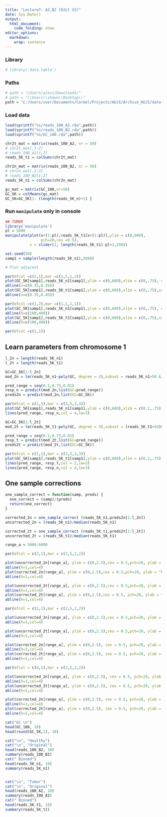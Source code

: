 ```yaml
---
title: "Lecture7: A2,B2 (Edit V2)"
date: Sys.Date()
output:
  html_document:
    code_folding: show
editor_options: 
  markdown: 
    wrap: sentence
---
```


### Library
```r
# library('data.table')
```

### Paths
```r
# path = "/Users/alevi/Downloads/"
# path = "\\Users\\shawn\\Desktop\\"
path = "C:/Users/user/Documents/Carmel/Projects/HUJI/Archive_HUJI/data-analysis-genomics/data"
```

### Load data
```r
load(sprintf("%s/reads_100_A2.rda",path))
load(sprintf("%s/reads_100_B2.rda",path))
load(sprintf("%s/GC_100.rda",path))
```

```r
chr2t_mat = matrix(reads_100_A2, nr = 50)
# chr2t_mat[,1:2]
# reads_100_A2[1:2]
reads_5K_t1 = colSums(chr2t_mat)

chr2n_mat = matrix(reads_100_B2, nr = 50)
# chr2n_mat[,1:2]
# reads_100_B2[1:2]
reads_5K_n1 = colSums(chr2n_mat)

gc_mat = matrix(GC_100,nr=50)
GC_5K = colMeans(gc_mat)
GC_5K=GC_5K[1: (length(reads_5K_n)+1) ]
```


### Run `manipulate` only in console
```r
## TUMOR
library('manipulate')
pl = 5000
manipulate(plot(x+(1:pl),reads_5K_t1[x+(1:pl)],ylim = c(0,600),
                pch=20,cex =0.5), 
           x = slider(1, length(reads_5K_t1)-pl+1,200))
```

```r
set.seed(50)
samp1 = sample(length(reads_5K_n1),5000)
```

```r
# Plot adjacent

par(mfcol =c(2,1),mar =c(1,5,1,1))
plot(GC_5K[samp1],reads_5K_n1[samp1],ylim = c(0,600),xlim = c(0,.75), cex = 0.4, pch=20, ylab="Healthy 2")
abline(v=c(0.35,0.45))
plot(GC_5K[samp1],reads_5K_t1[samp1],ylim = c(0,600),xlim = c(0,.75),cex = 0.4, pch=20, ylab="Tumor 2")
abline(v=c(0.35,0.45))

par(mfcol =c(1,2),mar =c(1,1,1,1))
plot(GC_5K[samp1],reads_5K_n1[samp1],ylim = c(0,600),xlim = c(0,.75), cex = 0.4, pch=20, main="Healthy 2")
abline(h=c(180,400))
plot(GC_5K[samp1],reads_5K_t1[samp1],ylim = c(0,600),xlim = c(0,.75),cex = 0.4, pch=20, main="Tumor 2")
abline(h=c(180,400))

par(mfcol =c(1,1))

```

## Learn parameters from chromosome 1

```r
l_2n = length(reads_5K_n1)
l_2t = length(reads_5K_t1)

GC=GC_5K[1:l_2n]
mod_2n = lm(reads_5K_n1~poly(GC, degree = 3),subset = reads_5K_n1>50 & reads_5K_n1<600 )

pred_range = seq(0.2,0.75,0.01)
resp_n = predict(mod_2n,list(GC=pred_range))
preds2n = predict(mod_2n,list(GC=GC_5K))

par(mfcol = c(1,1),mar = c(3,5,3,3))
plot(GC_5K[samp1],reads_5K_n1[samp1],ylim = c(0,600),xlim = c(0.2,.75), cex = 0.5, pch=20, ylab = "Healthy 2")
lines(pred_range, resp_n,col = 4,lw=3)

```

```r
GC=GC_5K[1:l_2t]
mod_2t = lm(reads_5K_t1~poly(GC, degree = 3),subset = (reads_5K_t1>50)&(reads_5K_t1<500))

pred_range = seq(0.2,0.75,0.01)
resp_t = predict(mod_2t,list(GC=pred_range))
preds2t = predict(mod_2t,list(GC=GC_5K))

par(mfcol = c(1,1),mar = c(3,3,3,3))
plot(GC_5K[samp1],reads_5K_t1[samp1],ylim = c(0,600),xlim = c(0.2,.75), cex = 0.5, pch=20, main = "Tumor 2")
lines(pred_range, resp_t,col = 2,lw=3)
lines(pred_range, resp_n,col = 4,lw=3)
```

## One sample corrections
```r
one_sample_correct = function(samp, preds) {
  one_correct = (samp)/(preds)
  return(one_correct)
}
```

```r
corrected_2n = one_sample_correct (reads_5K_n1,preds2n[1:l_2n])
uncorrected_2n = (reads_5K_n1)/median(reads_5K_n1) 

corrected_2t = one_sample_correct (reads_5K_t1,preds2t[1:l_2t])
uncorrected_2t = (reads_5K_t1)/median(reads_5K_t1) 

range_a = 5000:6000
```

```r
par(mfcol = c(2,1),mar = c(2,5,2,2))

plot(uncorrected_2n[range_a], ylim = c(0,2.5),cex = 0.5,pch=20, ylab = "Before Fix", main = "Healthy 2")
abline(h=1,col=4)
plot(corrected_2n[range_a], ylim = c(0,2.5),cex = 0.5,pch=20, ylab = "Corrected")
abline(h=1,col=4)

plot(uncorrected_2t[range_a], ylim = c(0,2.5),cex = 0.5,pch=20, ylab = "Before Fix", main = "Tumor 2")
abline(h=1,col=4)
plot(corrected_2t[range_a], ylim = c(0,2.5),cex = 0.5, pch=20, ylab = "Corrected")
abline(h=1,col=4)

```


```r
par(mfcol = c(2,1),mar = c(2,5,2,2))

plot(uncorrected_2n[range_a], ylim = c(0,2.5),cex = 0.5,pch=20, ylab = "Healthy 2", main = "Before Fix")
abline(h=1,col=4)

plot(uncorrected_2t[range_a], ylim = c(0,2.5),cex = 0.5,pch=20, ylab = "Tumor 2")
abline(h=1,col=4)

plot(corrected_2n[range_a], ylim = c(0,2.5), cex = 0.5, pch=20, ylab = "Healthy 2", main = "Corrected")
abline(h=1,col=4)
plot(corrected_2t[range_a], ylim = c(0,2.5), cex = 0.5, pch=20, ylab = "Tumor 2")
abline(h=1,col=4)

```

```r
par(mfcol = c(4,1),mar = c(2,5,2,2))

plot(uncorrected_2n[range_a], ylim = c(0,2.5), cex = 0.5, pch=20, ylab = "Healthy 2", main = "Before Fix")
abline(h=1,col=4)
plot(uncorrected_2t[range_a], ylim = c(0,2.5), cex = 0.5, pch=20, ylab = "Tumor 2")
abline(h=1,col=4)

plot(corrected_2n[range_a], ylim = c(0,2.5), cex = 0.5, pch=20, ylab = "Healthy 2", main = "Corrected")
abline(h=1,col=4)
plot(corrected_2t[range_a], ylim = c(0,2.5), cex = 0.5, pch=20, ylab = "Tumor 2")
abline(h=1,col=4)
```



```r
cat("GC \n")
head(GC_100, 10)
head(round(GC_5K,2), 10)

cat("\n", "Healthy")
cat("\n", "Original")
head(reads_100_B2, 10)
summary(reads_100_B2)
cat(" Binned")
head(reads_5K_n1, 10)
summary(reads_5K_n1)


cat("\n", "Tumor")
cat("\n", "Original")
head(reads_100_A2, 10)
summary(reads_100_A2)
cat(" Binned")
head(reads_5K_t1, 10)
summary(reads_5K_t1)
```


